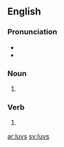 ==English==

===Pronunciation===
* {{IPA|/lʌvz/|lang=en}}
* {{audio|en-us-loves.ogg|Audio (US)|lang=en}}

===Noun===
{{head|en|noun plural form}}

# {{plural of|luv|lang=en}}

===Verb===
{{head|en|verb form}}

# {{en-third-person singular of|luv}}

[[ar:luvs]]
[[sv:luvs]]